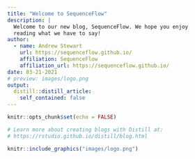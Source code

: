 ```yaml
---
title: "Welcome to SequenceFlow" 
description: |
  Welcome to our new blog, SequenceFlow. We hope you enjoy 
  reading what we have to say!
author:
  - name: Andrew Stewart 
    url: https://sequenceflow.github.io/
    affiliation: SequenceFlow
    affiliation_url: https://sequenceflow.github.io/
date: 03-21-2021
# preview: images/logo.png
output:
  distill::distill_article:
    self_contained: false
---
```


```r
knitr::opts_chunk$set(echo = FALSE)

# Learn more about creating blogs with Distill at:
# https://rstudio.github.io/distill/blog.html

```

```r
knitr::include_graphics("images/logo.png")
```
